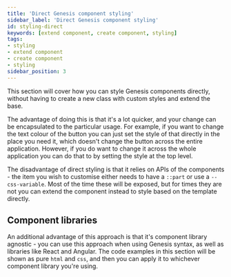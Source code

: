 ```yaml
---
title: 'Direct Genesis component styling'
sidebar_label: 'Direct Genesis component styling'
id: styling-direct
keywords: [extend component, create component, styling]
tags:
- styling
- extend component
- create component
- styling
sidebar_position: 3
---
```


This section will cover how you can style Genesis components directly, without having to create a new class with custom styles and extend the base.

The advantage of doing this is that it's a lot quicker, and your change can be encapsulated to the particular usage. For example, if you want to change the text colour of the button you can just set the style of that directly in the place you need it, which doesn't change the button across the entire application. However, if you do want to change it across the whole application you can do that to by setting the style at the top level.

The disadvantage of direct styling is that it relies on APIs of the components - the item you wish to customise either needs to have a `::part` or use a `--css-variable`. Most of the time these will be exposed, but for times they are not you can extend the component instead to style based on the template directly.

## Component libraries

An additional advantage of this approach is that it's component library agnostic - you can use this approach when using Genesis syntax, as well as libraries like React and Angular. The code examples in this section will be shown as pure `html` and `css`, and then you can apply it to whichever component library you're using.

